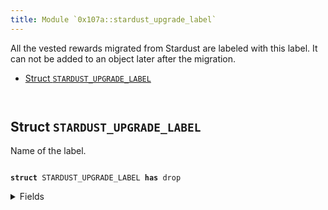 ```yaml
---
title: Module `0x107a::stardust_upgrade_label`
---
```


All the vested rewards migrated from Stardust are labeled with this label.
It can not be added to an object later after the migration.


-  [Struct `STARDUST_UPGRADE_LABEL`](#0x107a_stardust_upgrade_label_STARDUST_UPGRADE_LABEL)


<pre><code>
</code></pre>



<Link id="0x107a_stardust_upgrade_label_STARDUST_UPGRADE_LABEL"></Link>

## Struct `STARDUST_UPGRADE_LABEL`

Name of the label.


<pre><code>
<b>struct</b> <Link href="stardust_upgrade_label#0x107a_stardust_upgrade_label_STARDUST_UPGRADE_LABEL">STARDUST_UPGRADE_LABEL</Link> <b>has</b> drop
</code></pre>



<details>
<summary>Fields</summary>


<dl>
<dt>
<code>
dummy_field: bool</code>
</dt>
<dd>

</dd>
</dl>


</details>
